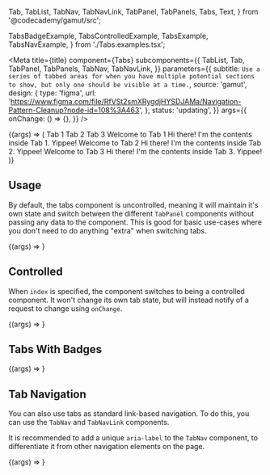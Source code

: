   Tab,
  TabList,
  TabNav,
  TabNavLink,
  TabPanel,
  TabPanels,
  Tabs,
  Text,
} from '@codecademy/gamut/src';

  TabsBadgeExample,
  TabsControlledExample,
  TabsExample,
  TabsNavExample,
} from './Tabs.examples.tsx';

<Meta
  title={title}
  component={Tabs}
  subcomponents={{
    TabList,
    Tab,
    TabPanel,
    TabPanels,
    TabNav,
    TabNavLink,
  }}
  parameters={{
    subtitle: `Use a series of tabbed areas for when you have multiple potential sections
to show, but only one should be visible at a time.`,
    source: 'gamut',
    design: {
      type: 'figma',
      url:
        'https://www.figma.com/file/RfVSt2smXRygdjHYSDJAMa/Navigation-Pattern-Cleanup?node-id=108%3A463',
    },
    status: 'updating',
  }}
  args={{
    onChange: () => {},
  }}
/>

<Canvas>
  <Story name="Tabs">
    {(args) => (
      <Tabs {...args} variant="learningEnvironment">
        <TabList>
          <Tab>Tab 1</Tab>
          <Tab>Tab 2</Tab>
          <Tab>Tab 3</Tab>
        </TabList>
        <TabPanels>
          <TabPanel>
            <Text as="h2">Welcome to Tab 1</Text>
            <Text>Hi there! I&apos;m the contents inside Tab 1. Yippee!</Text>
          </TabPanel>
          <TabPanel>
            <Text as="h2">Welcome to Tab 2</Text>
            <Text>Hi there! I&apos;m the contents inside Tab 2. Yippee!</Text>
          </TabPanel>
          <TabPanel>
            <Text as="h2">Welcome to Tab 3</Text>
            <Text>Hi there! I&apos;m the contents inside Tab 3. Yippee!</Text>
          </TabPanel>
        </TabPanels>
      </Tabs>
    )}
  </Story>
</Canvas>

<PropsTable story="Tabs" />

## Usage

By default, the tabs component is uncontrolled, meaning it will maintain it's own state and switch between the different `TabPanel` components without passing any data to the component. This is good for basic use-cases where you don't need to do anything "extra" when switching tabs.

<Canvas>
  <Story name="Uncontrolled">{(args) => <TabsExample {...args} />}</Story>
</Canvas>

## Controlled

When `index` is specified, the component switches to
being a controlled component. It won't change its own tab state, but will
instead notify of a request to change using `onChange`.

<Canvas>
  <Story name="Controlled">
    {(args) => <TabsControlledExample {...args} />}
  </Story>
</Canvas>

## Tabs With Badges

<Canvas>
  <Story name="Tabs With Badges">
    {(args) => <TabsBadgeExample {...args} />}
  </Story>
</Canvas>

## Tab Navigation

You can also use tabs as standard link-based navigation. To do this, you can use the `TabNav` and `TabNavLink` components.

It is recommended to add a unique `aria-label` to the `TabNav` component, to differentiate it from other navigation elements on the page.

<Canvas>
  <Story name="Tab Navigation">{(args) => <TabsNavExample {...args} />}</Story>
</Canvas>
